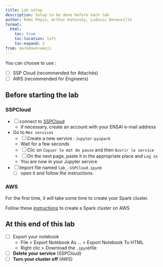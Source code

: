 ```yaml
---
title: Lab setup
description: Setup to be done before each lab
author: Rémi Pépin, Arthur Katossky, Ludovic Deneuville
format:
  html:
    toc: true
    toc-location: left
    toc-expand: 3
from: markdown+emoji
---
```


You can choose to use :

- [ ] SSP Cloud (recommended for Attachés)
- [ ] AWS (recommended for Engineers)

## Before starting the lab

### SSPCloud

- [ ] connect to [SSPCloud](https://datalab.sspcloud.fr/){.external target="_blank"}
  - if necessary, create an account with your ENSAI e-mail address
- Go to `Mes services`
  - [ ] Create a new service : `Jupyter-pyspark`
  - Wait for a few seconds
  - [ ] Clic on `Copier le mot de passe` and then `Ouvrir le service`
  - [ ] On the next page, paste it in the appropriate place and `Log in`
  - You are now in your Jupyter service
- [ ] Import file named `lab_-SSPCloud.ipynb`
  - [ ] open it and follow the instructions


### AWS

For the first time, it will take some time to create your Spark cluster.

Follow these [instructions](aws-cluster-spark.qmd) to create a Spark cluster on AWS


## At this end of this lab

- [ ] Export your notebook
  - File > Export Notebook As ... > Export Notebook To HTML
  - Right clic > Download the `.ipynb`file
- [ ] **Delete your service** (SSPCloud)
- [ ] **Turn your cluster off** (AWS)
